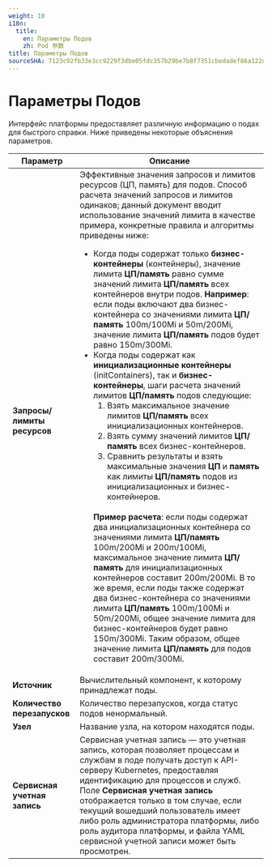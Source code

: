 ```yaml
---
weight: 10
i18n:
  title:
    en: Параметры Подов
    zh: Pod 参数
title: Параметры Подов
sourceSHA: 7123c92fb33e3cc9229f3dbe05fdc357b29be7b8f7351cbedadef86a122d58ef
---
```


# Параметры Подов

Интерфейс платформы предоставляет различную информацию о подах для быстрого справки. Ниже приведены некоторые объяснения параметров.

| Параметр                    | Описание                                                                                                                                                                                                                                                                                                                                                                                                                                                                                                                                                                                                                                                                                                                                                                                                                                                                                                                                                                                                                                                                                                                                                                                                                                                                                                                                                                                                                                                                                                                                                                                                                                                                                                                                            |
| ---------------------------- | ------------------------------------------------------------------------------------------------------------------------------------------------------------------------------------------------------------------------------------------------------------------------------------------------------------------------------------------------------------------------------------------------------------------------------------------------------------------------------------------------------------------------------------------------------------------------------------------------------------------------------------------------------------------------------------------------------------------------------------------------------------------------------------------------------------------------------------------------------------------------------------------------------------------------------------------------------------------------------------------------------------------------------------------------------------------------------------------------------------------------------------------------------------------------------------------------------------------------------------------------------------------------------------------------------------------------------------------------------------------------------------------------------------------------------------------------------------------------------------------------------------------------------------------------------------------------------------------------------------------------------------------------------------------------------------------------------------------------------------------------------ |
| **Запросы/лимиты ресурсов** | Эффективные значения запросов и лимитов ресурсов (ЦП, память) для подов. Способ расчета значений запросов и лимитов одинаков; данный документ вводит использование значений лимита в качестве примера, конкретные правила и алгоритмы приведены ниже: <ul><li>Когда поды содержат только **бизнес-контейнеры** (контейнеры), значение лимита **ЦП/память** равно сумме значений лимита **ЦП/память** всех контейнеров внутри подов. **Например**: если поды включают два бизнес-контейнера со значениями лимита **ЦП/память** 100m/100Mi и 50m/200Mi, значение лимита **ЦП/память** подов будет равно 150m/300Mi.</li><li>Когда поды содержат как **инициализационные контейнеры** (initContainers), так и **бизнес-контейнеры**, шаги расчета значений лимитов **ЦП/память** подов следующие: <ol><li>Взять максимальное значение лимитов **ЦП/память** всех инициализационных контейнеров.</li> <li>Взять сумму значений лимитов **ЦП/память** всех бизнес-контейнеров.</li><li>Сравнить результаты и взять максимальные значения **ЦП** и **память** как лимиты **ЦП/память** подов из инициализационных и бизнес-контейнеров.</li></ol></li><br />**Пример расчета**: если поды содержат два инициализационных контейнера со значениями лимита **ЦП/память** 100m/200Mi и 200m/100Mi, максимальное значение лимита **ЦП/память** для инициализационных контейнеров составит 200m/200Mi. В то же время, если поды также содержат два бизнес-контейнера со значениями лимита **ЦП/память** 100m/100Mi и 50m/200Mi, общее значение лимита для бизнес-контейнеров будет равно 150m/300Mi. Таким образом, общее значение лимита **ЦП/память** для подов составит 200m/300Mi.</ul> |
| **Источник**                | Вычислительный компонент, к которому принадлежат поды.                                                                                                                                                                                                                                                                                                                                                                                                                                                                                                                                                                                                                                                                                                                                                                                                                                                                                                                                                                                                                                                                                                                                                                                                                                                                                                                                                                                                                                                                                                                                                                                                                                                                                                     |
| **Количество перезапусков**  | Количество перезапусков, когда статус подов ненормальный.                                                                                                                                                                                                                                                                                                                                                                                                                                                                                                                                                                                                                                                                                                                                                                                                                                                                                                                                                                                                                                                                                                                                                                                                                                                                                                                                                                                                                                                                                                                                                                                                                                                                                             |
| **Узел**                    | Название узла, на котором находятся поды.                                                                                                                                                                                                                                                                                                                                                                                                                                                                                                                                                                                                                                                                                                                                                                                                                                                                                                                                                                                                                                                                                                                                                                                                                                                                                                                                                                                                                                                                                                                                                                                                                                                                                                        |
| **Сервисная учетная запись** | Сервисная учетная запись — это учетная запись, которая позволяет процессам и службам в поде получать доступ к API-серверу Kubernetes, предоставляя идентификацию для процессов и служб. Поле **Сервисная учетная запись** отображается только в том случае, если текущий вошедший пользователь имеет либо роль администратора платформы, либо роль аудитора платформы, и файла YAML сервисной учетной записи может быть просмотрен.                                                                                                                                                                                                                                                                                                                                                                                                                                                                                                                                                                                                                                                                                                                                                                                                                                                                                                                                                                                                                                                                                                                                                                                                                                                                                                                                                             |
